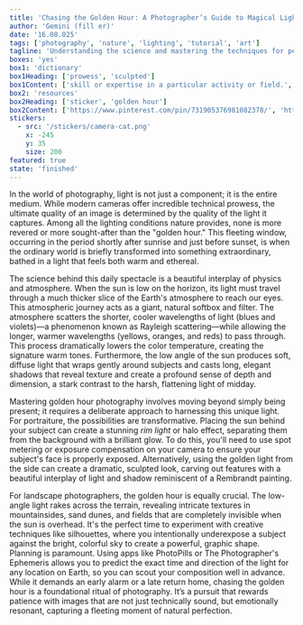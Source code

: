 ```yaml
---
title: 'Chasing the Golden Hour: A Photographer’s Guide to Magical Light'
author: 'Gemini (fill er)'
date: '16.08.025'
tags: ['photography', 'nature', 'lighting', 'tutorial', 'art']
tagline: 'Understanding the science and mastering the techniques for perfect golden hour photography.'
boxes: 'yes'
box1: 'dictionary'
box1Heading: ['prowess', 'sculpted']
box1Content: ['skill or expertise in a particular activity or field.', 'create or represent (something) by carving, casting, or other shaping techniques.']
box2: 'resources'
box2Heading: ['sticker', 'golden hour']
box2Content: ['https://www.pinterest.com/pin/731905376981082378/', 'https://www.youtube.com/watch?v=PEM0Vs8jf1w']
stickers: 
  - src: '/stickers/camera-cat.png'
    x: -245
    y: 35 
    size: 200
featured: true
state: 'finished'
---
```


In the world of photography, light is not just a component; it is the entire medium. While modern cameras offer incredible technical prowess, the ultimate quality of an image is determined by the quality of the light it captures. Among all the lighting conditions nature provides, none is more revered or more sought-after than the "golden hour." This fleeting window, occurring in the period shortly after sunrise and just before sunset, is when the ordinary world is briefly transformed into something extraordinary, bathed in a light that feels both warm and ethereal.

The science behind this daily spectacle is a beautiful interplay of physics and atmosphere. When the sun is low on the horizon, its light must travel through a much thicker slice of the Earth's atmosphere to reach our eyes. This atmospheric journey acts as a giant, natural softbox and filter. The atmosphere scatters the shorter, cooler wavelengths of light (blues and violets)—a phenomenon known as Rayleigh scattering—while allowing the longer, warmer wavelengths (yellows, oranges, and reds) to pass through. This process dramatically lowers the color temperature, creating the signature warm tones. Furthermore, the low angle of the sun produces soft, diffuse light that wraps gently around subjects and casts long, elegant shadows that reveal texture and create a profound sense of depth and dimension, a stark contrast to the harsh, flattening light of midday.

Mastering golden hour photography involves moving beyond simply being present; it requires a deliberate approach to harnessing this unique light. For portraiture, the possibilities are transformative. Placing the sun behind your subject can create a stunning *rim light* or halo effect, separating them from the background with a brilliant glow. To do this, you'll need to use spot metering or exposure compensation on your camera to ensure your subject's face is properly exposed. Alternatively, using the golden light from the side can create a dramatic, sculpted look, carving out features with a beautiful interplay of light and shadow reminiscent of a Rembrandt painting.

For landscape photographers, the golden hour is equally crucial. The low-angle light rakes across the terrain, revealing intricate textures in mountainsides, sand dunes, and fields that are completely invisible when the sun is overhead. It's the perfect time to experiment with creative techniques like silhouettes, where you intentionally underexpose a subject against the bright, colorful sky to create a powerful, graphic shape. Planning is paramount. Using apps like PhotoPills or The Photographer's Ephemeris allows you to predict the exact time and direction of the light for any location on Earth, so you can scout your composition well in advance. While it demands an early alarm or a late return home, chasing the golden hour is a foundational ritual of photography. It’s a pursuit that rewards patience with images that are not just technically sound, but emotionally resonant, capturing a fleeting moment of natural perfection.